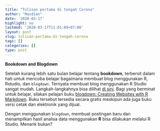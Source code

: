 ```yaml
---
title: "Tulisan pertama di tengah Corona"
author: "Masdian"
date: '2020-03-17'
highlight: no
lastmod: '2020-03-17T11:01:09+07:00'
layout: post
slug: tulisan-pertama-di-tengah-corona
tags: []
categories: []
type: post
---
```


**Bookdown and Blogdown**

Setelah kurang lebih satu bulan belajar tentang **bookdown**, terbersit dalam hati untuk mencoba belajar bagaimana membuat blog menggunakan R, Rstudio, dan `blogdown`. Ternyata membuat blog menggunakan R Studio sangat mudah. Langkah-langkahnya bisa dilihat [di sini](https://bookdown.org/yihui/blogdown/). Bagi yang berminat untuk belajar, silakan pelajari buku [blogdown: Creating Websites with R Markdown](https://bookdown.org/yihui/blogdown/). Buku tersebut tersedia secara gratis meskipun ada juga buku versi cetak dan elektronik yang dijual.

Dengan menggunakan `blogdown`, membuat postingan baru dan menampilkan hasil analisa data menggunakan **R** bisa dilakukan melalui R Studio. Menarik bukan?